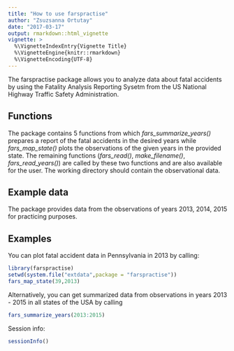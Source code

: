 ```yaml
---
title: "How to use farspractise"
author: "Zsuzsanna Ortutay"
date: "2017-03-17"
output: rmarkdown::html_vignette
vignette: >
  %\VignetteIndexEntry{Vignette Title}
  %\VignetteEngine{knitr::rmarkdown}
  %\VignetteEncoding{UTF-8}
---
```


The farspractise package allows you to analyze data about fatal accidents by using the Fatality Analysis Reporting Sysetm from the US National Highway Traffic Safety Administration.

## Functions

The package contains 5 functions from which *fars_summarize_years()* prepares  a report of the fatal accidents in the desired years while *fars_map_state()* plots the observations of the given years in the provided state. The remaining functions (*fars_read()*, *make_filename()*, *fars_read_years()*) are called by these two functions and are also available for the user. The working directory should contain the observational data.


## Example data

The package provides data from the observations of years 2013, 2014, 2015 for practicing purposes.

## Examples

You can plot fatal accident data in Pennsylvania in 2013 by calling:
```r
library(farspractise)
setwd(system.file("extdata",package = "farspractise"))
fars_map_state(39,2013)
```
Alternatively, you can get summarized data from observations in years 2013 - 2015 in all states of the USA by calling
```r
fars_summarize_years(2013:2015)
```

Session info:

```r
sessionInfo()
```
